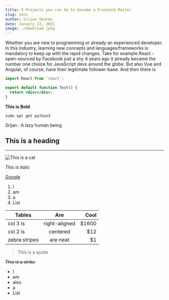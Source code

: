 ```yaml
---
title: 9 Projects you can do to become a Frontend Master
slug: test
author: Srijan Sharma
date: January 23, 2021
image: ./download.jpeg
---
```


Whether you are new to programming or already an experienced developer. In this industry, learning new concepts and languages/frameworks is
mandatory to keep up with the rapid changes. Take for example React - open-sourced by Facebook just a shy 4 years ago it already became the number one choice for JavaScript devs around the globe. But also Vue and Angular, of course, have their legitimate follower-base. And then there is

```jsx
import React from 'react';

export default function Test() {
  return <div></div>;
}
```

**This is Bold**

`sudo apt get python3`

Srijan
: A lazy human being

## This is a heading

---

![This is a cat](./download.jpeg)

_This is italic_

[Google](https://google.com/)

1. I
2. am
3. a
4. List

| Tables        |      Are      |  Cool |
| ------------- | :-----------: | ----: |
| col 3 is      | right-aligned | $1600 |
| col 2 is      |   centered    |   $12 |
| zebra stripes |   are neat    |    $1 |

> This is a quote

~~This is a strike~~

- I
- am
- also
- a
- List
